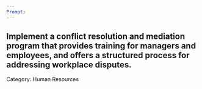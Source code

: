 ```yaml
---
Prompt:
---
```

Implement a conflict resolution and mediation program that provides training for managers and employees, and offers a structured process for addressing workplace disputes.
---
Category: Human Resources
